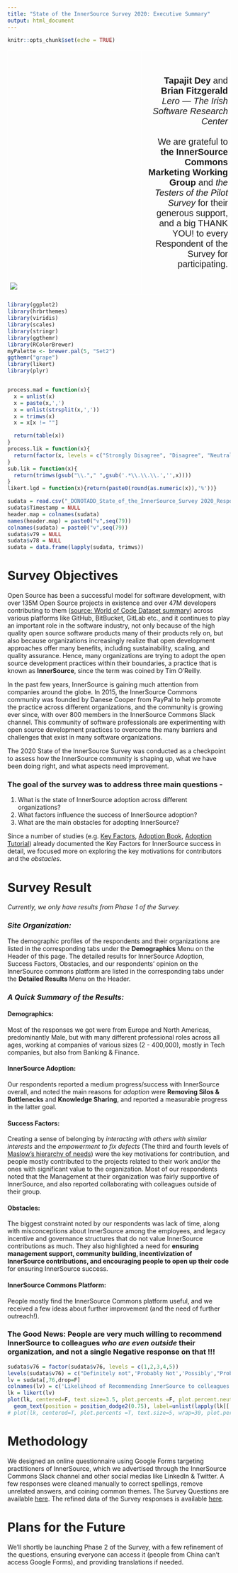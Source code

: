 ```yaml
---
title: "State of the InnerSource Survey 2020: Executive Summary"
output: html_document
---
```


```r
knitr::opts_chunk$set(echo = TRUE)
```
<style type="text/css">
.main-container {
  max-width: 1200px;
  margin-left: auto;
  margin-right: auto;
  font-size: 120%;

}
.tg  {border-collapse:collapse;border-spacing:0;}
.tg td{border-color:black;border-style:solid;border-width:1px;font-family:Arial, sans-serif;font-size:14px;
  overflow:hidden;padding:10px 5px;word-break:normal;}
.tg th{border-color:black;border-style:solid;border-width:1px;font-family:Arial, sans-serif;font-size:14px;
  font-weight:normal;overflow:hidden;padding:10px 5px;word-break:normal;}
.tg .tg-zv4m{border-color:#ffffff;text-align:left;vertical-align:bottom}
.tg .tg-mfl2{border-color:#ffffff;font-family:Verdana, Geneva, sans-serif !important;;font-size:20px;text-align:right;vertical-align:bottom}
</style>
<table class="tg" style="width:100%">
<tbody>
  <tr>
    <td class="tg-zv4m" style="width:60%"><img src='image.png'></td>
    <td class="tg-mfl2" style="width:40%"><span style="font-weight:bold"><br></br>**Tapajit Dey**</span> and <span style="font-weight:bold">**Brian Fitzgerald**</span> <br><span style="font-style:italic">*Lero --- The Irish Software Research Center*</span><br></br> We are grateful to <span style="font-weight:bold">the InnerSource Commons Marketing Working Group</span> and <span style="font-style:italic">the Testers of the Pilot Survey</span> for their generous support, and a big THANK YOU! to every Respondent of the Survey for participating.<br><br></br></td>
  </tr>
</tbody>
</table>

```r
library(ggplot2)
library(hrbrthemes)
library(viridis)
library(scales)
library(stringr)
library(ggthemr)
library(RColorBrewer)
myPalette <- brewer.pal(5, "Set2") 
ggthemr("grape") 
library(likert)
library(plyr)


process.mad = function(x){
  x = unlist(x)
  x = paste(x,',')
  x = unlist(strsplit(x,','))
  x = trimws(x)
  x = x[x != ""]

  return(table(x))
}
process.lik = function(x){
  return(factor(x, levels = c("Strongly Disagree", "Disagree", "Neutral", "Agree", "Strongly Agree")))
}
sub.lik = function(x){
  return(trimws(gsub("\\."," ",gsub('.*\\.\\.\\.','',x))))
}
likert.lgd = function(x){return(paste0(round(as.numeric(x)),'%'))}

sudata = read.csv("_DONOTADD_State_of_the_InnerSource_Survey 2020_Responses.csv")
sudata$Timestamp = NULL
header.map = colnames(sudata)
names(header.map) = paste0("v",seq(79))
colnames(sudata) = paste0("v",seq(79))
sudata$v79 = NULL
sudata$v78 = NULL
sudata = data.frame(lapply(sudata, trimws))
```

# **Survey Objectives**


Open Source has been a successful model for software development, with over 135M Open Source projects in existence and over 47M developers contributing to them   ([source: World of Code Dataset summary](https://bitbucket.org/swsc/overview/src/master/README.md)) across various platforms like GitHub, BitBucket, GitLab etc., and it 
continues to play an important role in the software industry, not only
because of the high quality open source software products many of their products rely on, but also
because organizations increasingly realize that open development approaches
offer many benefits, including sustainability, scaling, and quality assurance. Hence, many organizations are trying to adopt the open source
development practices within their boundaries, a practice that is known as **InnerSource**, since the term was coined by Tim O’Reilly.

In the past few years, InnerSource is gaining much attention from companies
around the globe. In 2015, the InnerSource Commons community was founded by
Danese Cooper from PayPal to help promote the practice across different organizations, and the community is growing ever since, with over 800
members in the InnerSource Commons Slack channel. This community of software
professionals are experimenting with open source development practices to
overcome the many barriers and challenges that exist in many software
organizations. 

The 2020 State of the InnerSource Survey was conducted as a checkpoint to assess how the InnerSource community is shaping up, what we have been doing right, and what aspects need improvement.

### The goal of the survey was to address three main questions -

1. What is the state of InnerSource adoption across different organizations? 
2. What factors influence the success of InnerSource adoption? 
3. What are the main obstacles for adopting InnerSource?

Since a number of studies (e.g. [Key Factors](https://dl.acm.org/doi/10.1145/2533685), [Adoption Book](https://innersourcecommons.org/resources/books/adoptinginnersource/), [Adoption Tutorial](https://ieeexplore.ieee.org/document/6809709)) already documented the Key Factors for InnerSource success in detail, we focused more on exploring the key motivations for contributors and the *obstacles*. 

# **Survey Result**
*Currently, we only have results from Phase 1 of the Survey.*

### *Site Organization:*

The demographic profiles of the respondents and their organizations are listed in the corresponding tabs under the **Demographics** Menu on the Header of this page. The detailed results for InnerSource Adoption, Success Factors, Obstacles, and our respondents' opinion on the InnerSource commons platform are listed  in the corresponding tabs under the **Detailed Results** Menu on the Header.

### *A Quick Summary of the Results:*

#### Demographics: 
Most of the responses we got were from Europe and North Americas, predominantly Male, but with many different professional roles across all ages, working at companies of various sizes (2 - 400,000), mostly in Tech companies, but also from Banking & Finance.

#### InnerSource Adoption:
Our respondents reported a medium progress/success with InnerSource overall, and noted the main reasons for *adoption* were **Removing Silos & Bottlenecks** and **Knowledge Sharing**, and reported a measurable progress in the latter goal. 

#### Success Factors:
Creating a sense of belonging by *interacting with others with similar interests* and the *empowerment to fix defects* (The third and fourth levels of [Maslow's hierarchy of needs
](https://en.wikipedia.org/wiki/Maslow's_hierarchy_of_needs)) were the key motivations for contribution, and people mostly contributed to the projects related to their work and/or the ones with significant value to the organization. Most of our respondents noted that the Management at their organization was fairly supportive of InnerSource, and also reported collaborating with colleagues outside of their group.

#### Obstacles:
The biggest constraint noted by our respondents was lack of time, along with misconceptions about InnerSource among the employees, and legacy incentive and governance structures that do not value InnerSource contributions as much. They also highlighted a need for **ensuring management support, community building, incentivization of InnerSource contributions, and encouraging people to open up their code** for ensuring InnerSource success.

#### InnerSource Commons Platform:
People mostly find the InnerSource Commons platform useful, and we received a few ideas about further improvement (and the need of further outreach!).

### **The Good News: People are very much willing to recommend InnerSource to colleagues *who are even outside* their organization, and not a single Negative response on that !!!**
```r
sudata$v76 = factor(sudata$v76, levels = c(1,2,3,4,5))
levels(sudata$v76) = c("Definitely not",'Probably Not','Possibly',"Probably","Definitely")
lv = sudata[,76,drop=F]
colnames(lv) = c('Likelihood of Recommending InnerSource to colleagues outside their organization')
lk = likert(lv)
plot(lk, centered=F, text.size=3.5, plot.percents =F, plot.percent.neutral=F, plot.percent.low=F, plot.percent.high=F, wrap=20) +
  geom_text(position = position_dodge2(0.75), label=unlist(lapply(lk[['results']][-1], likert.lgd))) + theme(text = element_text(size=15)) + guides(fill=guide_legend(paste0("(N=",length(na.omit(sudata$v76)),')')))
# plot(lk, centered=T, plot.percents =T, text.size=5, wrap=30, plot.percent.neutral=F, plot.percent.low=T, plot.percent.high=T) + theme(text = element_text(size=18)) + guides(fill=guide_legend(""))
```

# **Methodology**
We designed an online questionnaire using Google Forms targeting practitioners  of  InnerSource, which we advertised through the InnerSource Commons Slack channel and other social medias like LinkedIn & Twitter. A few responses were cleaned manually to correct spellings, remove unrelated answers, and coining common themes. The Survey Questions are available [here](https://github.com/tapjdey/InnerSource_Survey_2020/blob/main/_State_of_the_InnerSource_Survey_2020.pdf). The refined data of the Survey responses is available [here](https://github.com/tapjdey/InnerSource_Survey_2020/blob/main/_Survey_Data.csv).

# Plans for the Future
We'll shortly be launching Phase 2 of the Survey, with a few refinement of the questions, ensuring everyone can access it (people from China can't access Google Forms), and providing translations if needed.
